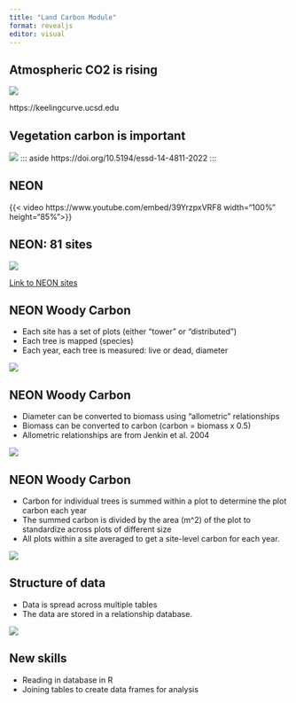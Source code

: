 ```yaml
---
title: "Land Carbon Module"
format: revealjs
editor: visual
---
```


## Atmospheric CO2 is rising

![](assignment/img/keeling-curve.png)

::: aside
https://keelingcurve.ucsd.edu
:::

## Vegetation carbon is important

![](assignment/img/carbon-budget-2022.png) ::: aside https://doi.org/10.5194/essd-14-4811-2022 :::

## NEON

{{< video https://www.youtube.com/embed/39YrzpxVRF8 width="100%" height="85%">}}

## NEON: 81 sites

![](assignment/img/neon-all-sites.png)

::: aside
[Link to NEON sites](https://www.neonscience.org/field-sites/explore-field-sites)
:::

## NEON Woody Carbon

-   Each site has a set of plots (either "tower" or "distributed")
-   Each tree is mapped (species)
-   Each year, each tree is measured: live or dead, diameter

![](assignment/img/plot_design.png)

## NEON Woody Carbon

-   Diameter can be converted to biomass using "allometric" relationships
-   Biomass can be converted to carbon (carbon = biomass x 0.5)
-   Allometric relationships are from Jenkin et al. 2004

![](assignment/img/allometrics_plot.png)

## NEON Woody Carbon

-   Carbon for individual trees is summed within a plot to determine the plot carbon each year
-   The summed carbon is divided by the area (m\^2) of the plot to standardize across plots of different size
-   All plots within a site averaged to get a site-level carbon for each year.

![](assignment/img/plot_design.png)

## Structure of data

-   Data is spread across multiple tables
-   The data are stored in a relationship database.

![](assignment/img/database_structure.png)

## New skills

-   Reading in database in R
-   Joining tables to create data frames for analysis
